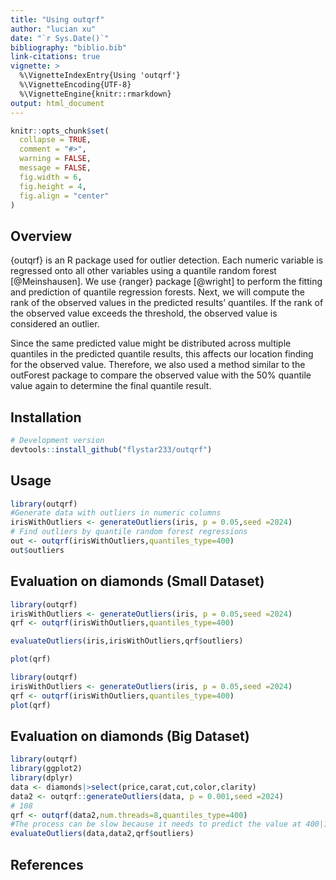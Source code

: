 ```yaml
---
title: "Using outqrf"
author: "lucian xu"
date: "`r Sys.Date()`"
bibliography: "biblio.bib"
link-citations: true
vignette: >
  %\VignetteIndexEntry{Using 'outqrf'}
  %\VignetteEncoding{UTF-8}
  %\VignetteEngine{knitr::rmarkdown}
output: html_document
---
```


```r
knitr::opts_chunk$set(
  collapse = TRUE,
  comment = "#>",
  warning = FALSE,
  message = FALSE,
  fig.width = 6, 
  fig.height = 4,
  fig.align = "center"
)
```

## Overview

{outqrf} is an R package used for outlier detection. Each numeric variable is regressed onto all other variables using a quantile random forest [@Meinshausen]. We use {ranger} package [@wright] to perform the fitting and prediction of quantile regression forests. Next, we will compute the rank of the observed values in the predicted results' quantiles. If the rank of the observed value exceeds the threshold, the observed value is considered an outlier.

Since the same predicted value might be distributed across multiple quantiles in the predicted quantile results, this affects our location finding for the observed value. Therefore, we also used a method similar to the outForest package to compare the observed value with the 50% quantile value again to determine the final quantile result.

## Installation

```r
# Development version
devtools::install_github("flystar233/outqrf")
```

## Usage

```r
library(outqrf)
#Generate data with outliers in numeric columns
irisWithOutliers <- generateOutliers(iris, p = 0.05,seed =2024)
# Find outliers by quantile random forest regressions
out <- outqrf(irisWithOutliers,quantiles_type=400)
out$outliers
```

## Evaluation on diamonds (Small Dataset)

```r
library(outqrf)
irisWithOutliers <- generateOutliers(iris, p = 0.05,seed =2024)
qrf <- outqrf(irisWithOutliers,quantiles_type=400)

evaluateOutliers(iris,irisWithOutliers,qrf$outliers)
```



```r
plot(qrf)
```

```r
library(outqrf)
irisWithOutliers <- generateOutliers(iris, p = 0.05,seed =2024)
qrf <- outqrf(irisWithOutliers,quantiles_type=400)
plot(qrf)
```

## Evaluation on diamonds (Big Dataset)

```r
library(outqrf)
library(ggplot2)
library(dplyr)
data <- diamonds|>select(price,carat,cut,color,clarity)
data2 <- outqrf::generateOutliers(data, p = 0.001,seed =2024)
# 108
qrf <- outqrf(data2,num.threads=8,quantiles_type=400)
#The process can be slow because it needs to predict the value at 400|1000 quantiles for each observation. 
evaluateOutliers(data,data2,qrf$outliers)
```

## References
